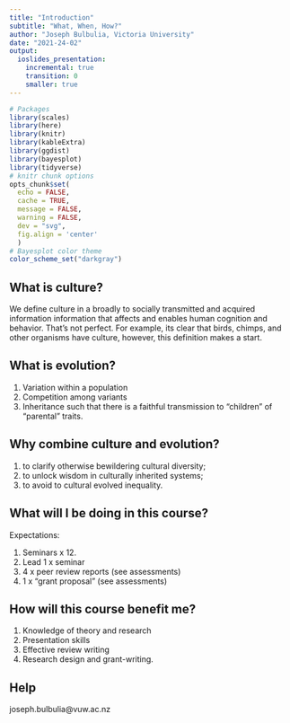 ```yaml
---
title: "Introduction"
subtitle: "What, When, How?"
author: "Joseph Bulbulia, Victoria University"
date: "2021-24-02"
output: 
  ioslides_presentation:
    incremental: true
    transition: 0
    smaller: true
---
```


```r
# Packages
library(scales)
library(here)
library(knitr)
library(kableExtra)
library(ggdist)
library(bayesplot)
library(tidyverse)
# knitr chunk options
opts_chunk$set(
  echo = FALSE, 
  cache = TRUE,
  message = FALSE,
  warning = FALSE,
  dev = "svg",
  fig.align = 'center'
  )
# Bayesplot color theme
color_scheme_set("darkgray")
```


## What is culture?

We define culture in a broadly to socially transmitted and acquired information information that affects and enables human cognition and behavior. That's not perfect. For example, its clear that birds, chimps, and other organisms have culture, however, this definition makes a start. 

## What is evolution? 

  1. Variation within a population
  2. Competition among variants 
  3. Inheritance such that there is a faithful transmission to "children" of "parental" traits.
  

## Why combine culture and evolution? 


  1. to clarify otherwise bewildering cultural diversity;
  2. to unlock wisdom in culturally inherited systems;
  3. to  avoid to cultural evolved inequality.   

## What will I be doing in this course? 

Expectations:

  1. Seminars x 12.
  2. Lead 1 x seminar
  3. 4 x peer review reports (see assessments)
  4. 1 x "grant proposal"  (see assessments) 

## How will this course benefit me? 

  1. Knowledge of theory and research
  2. Presentation skills
  3. Effective review writing
  4. Research design and grant-writing.
  
## Help

joseph.bulbulia@vuw.ac.nz
